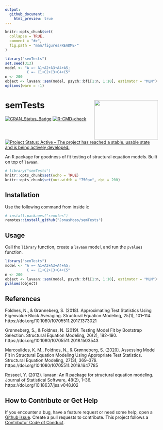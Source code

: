 ```yaml
---
output:
  github_document:
    html_preview: true
---
```


<!-- README.md is generated from README.Rmd. Please edit that file -->

```r
knitr::opts_chunk$set(
  collapse = TRUE,
  comment = "#>",
  fig.path = "man/figures/README-"
)
```

```r
library("semTests")
set.seed(313)
model <- "A =~ A1+A2+A3+A4+A5;
          C =~ C1+C2+C3+C4+C5"
n <- 200
object <- lavaan::sem(model, psych::bfi[1:n, 1:10], estimator = "MLM")
options(warn = -1)
```
# semTests <img src="man/figures/logo.png" align="right" width="210" height="130" />

[![CRAN_Status_Badge](https://www.r-pkg.org/badges/version/semTests)](https://cran.r-project.org/package=semTests)
[![R-CMD-check](https://github.com/JonasMoss/semTests/workflows/R-CMD-check/badge.svg)](https://github.com/JonasMoss/semTests/actions)
[![Project Status: Active – The project has reached a stable, usable state and is being actively developed.](https://www.repostatus.org/badges/latest/active.svg)](https://www.repostatus.org/#active)

An R package for goodness of fit testing of structural equation models. Built on top of `lavaan`.
```r
# library("semTests")
knitr::opts_chunk$set(echo = TRUE)
knitr::opts_chunk$set(out.width = "750px", dpi = 200)
```

## Installation
Use the following command from inside `R`:
```r
# install.packages("remotes")
remotes::install_github("JonasMoss/semTests")
```

## Usage
Call the `library` function, create a `lavaan` model, and run the 
`pvalues` function. 

```r
library("semTests")
model <- "A =~ A1+A2+A3+A4+A5;
          C =~ C1+C2+C3+C4+C5"
n <- 200
object <- lavaan::sem(model, psych::bfi[1:n, 1:10], estimator = "MLM")
pvalues(object)
```
## References
Foldnes, N., & Grønneberg, S. (2018). Approximating Test Statistics Using Eigenvalue Block Averaging. Structural Equation Modeling, 25(1), 101–114. https://doi.org/10.1080/10705511.2017.1373021

Grønneberg, S., & Foldnes, N. (2019). Testing Model Fit by Bootstrap Selection. Structural Equation Modeling, 26(2), 182–190. https://doi.org/10.1080/10705511.2018.1503543

Marcoulides, K. M., Foldnes, N., & Grønneberg, S. (2020). Assessing Model Fit in Structural Equation Modeling Using Appropriate Test Statistics. Structural Equation Modeling, 27(3), 369–379. https://doi.org/10.1080/10705511.2019.1647785

Rosseel, Y. (2012). lavaan: An R package for structural equation modeling.
Journal of Statistical Software, 48(2), 1–36. https://doi.org/10.18637/jss.v048.i02

## How to Contribute or Get Help
If you encounter a bug, have a feature request or need some help, open a [Github issue](https://github.com/JonasMoss/semTests/issues). Create a pull requests to contribute. This project follows a [Contributor Code of Conduct](https://www.contributor-covenant.org/version/1/4/code-of-conduct.md).

